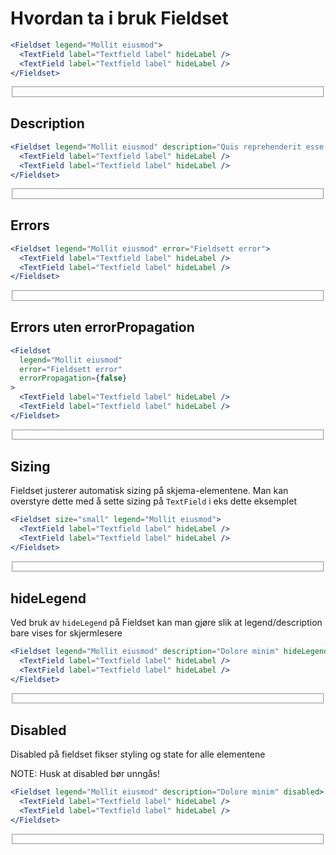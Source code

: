 
<Meta title="ds-react/form/fieldset/intro" />

# Hvordan ta i bruk Fieldset

```jsx
<Fieldset legend="Mollit eiusmod">
  <TextField label="Textfield label" hideLabel />
  <TextField label="Textfield label" hideLabel />
</Fieldset>
```

<Canvas>
  <Fieldset legend="Mollit eiusmod">
    <TextField label="Textfield label" hideLabel />
    <TextField label="Textfield label" hideLabel />
  </Fieldset>
</Canvas>

## Description

```jsx
<Fieldset legend="Mollit eiusmod" description="Quis reprehenderit esse cillum">
  <TextField label="Textfield label" hideLabel />
  <TextField label="Textfield label" hideLabel />
</Fieldset>
```

<Canvas>
  <Fieldset
    legend="Mollit eiusmod"
    description="Quis reprehenderit esse cillum"
  >
    <TextField label="Textfield label" hideLabel />
    <TextField label="Textfield label" hideLabel />
  </Fieldset>
</Canvas>

## Errors

```jsx
<Fieldset legend="Mollit eiusmod" error="Fieldsett error">
  <TextField label="Textfield label" hideLabel />
  <TextField label="Textfield label" hideLabel />
</Fieldset>
```

<Canvas>
  <Fieldset legend="Mollit eiusmod" error="Fieldsett error">
    <TextField label="Textfield label" hideLabel />
    <TextField label="Textfield label" hideLabel />
  </Fieldset>
</Canvas>

## Errors uten errorPropagation

```jsx
<Fieldset
  legend="Mollit eiusmod"
  error="Fieldsett error"
  errorPropagation={false}
>
  <TextField label="Textfield label" hideLabel />
  <TextField label="Textfield label" hideLabel />
</Fieldset>
```

<Canvas>
  <Fieldset
    legend="Mollit eiusmod"
    error="Fieldsett error"
    errorPropagation={false}
  >
    <TextField label="Textfield label" hideLabel error="Må være fylt ut" />
    <TextField label="Textfield label" hideLabel />
  </Fieldset>
</Canvas>

## Sizing

Fieldset justerer automatisk sizing på skjema-elementene. Man kan overstyre dette med å sette sizing på
`TextField` i eks dette eksemplet

```jsx
<Fieldset size="small" legend="Mollit eiusmod">
  <TextField label="Textfield label" hideLabel />
  <TextField label="Textfield label" hideLabel />
</Fieldset>
```

<Canvas>
  <Fieldset size="small" legend="Mollit eiusmod" description="Dolore minim">
    <TextField label="Textfield label" hideLabel />
    <TextField label="Textfield label" hideLabel />
  </Fieldset>
</Canvas>

## hideLegend

Ved bruk av `hideLegend` på Fieldset kan man gjøre slik at legend/description bare vises for skjermlesere

```jsx
<Fieldset legend="Mollit eiusmod" description="Dolore minim" hideLegend>
  <TextField label="Textfield label" hideLabel />
  <TextField label="Textfield label" hideLabel />
</Fieldset>
```

<Canvas>
  <Fieldset legend="Mollit eiusmod" description="Dolore minim" hideLegend>
    <TextField label="Textfield label" hideLabel />
    <TextField label="Textfield label" hideLabel />
  </Fieldset>
</Canvas>

## Disabled

Disabled på fieldset fikser styling og state for alle elementene

NOTE: Husk at disabled bør unngås!

```jsx
<Fieldset legend="Mollit eiusmod" description="Dolore minim" disabled>
  <TextField label="Textfield label" hideLabel />
  <TextField label="Textfield label" hideLabel />
</Fieldset>
```

<Canvas>
  <Fieldset legend="Mollit eiusmod" description="Dolore minim" disabled>
    <TextField label="Textfield label" hideLabel />
    <TextField label="Textfield label" hideLabel />
  </Fieldset>
</Canvas>
